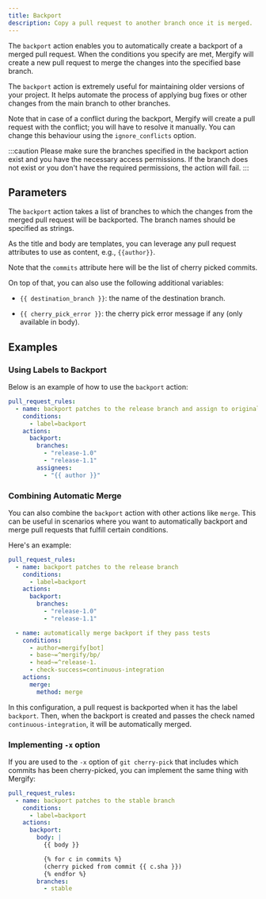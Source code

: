 ```yaml
---
title: Backport
description: Copy a pull request to another branch once it is merged.
---
```



The `backport` action enables you to automatically create a backport of a
merged pull request. When the conditions you specify are met, Mergify will
create a new pull request to merge the changes into the specified base branch.

The `backport` action is extremely useful for maintaining older versions of
your project. It helps automate the process of applying bug fixes or other
changes from the main branch to other branches.

Note that in case of a conflict during the backport, Mergify will create a pull
request with the conflict; you will have to resolve it manually. You can change
this behaviour using the `ignore_conflicts` option.

:::caution
  Please make sure the branches specified in the backport action exist and
  you have the necessary access permissions. If the branch does not exist or
  you don't have the required permissions, the action will fail.
:::

## Parameters

The `backport` action takes a list of branches to which the changes from the
merged pull request will be backported. The branch names should be specified as
strings.

<ActionOptionsTable action="backport" />

As the title and body are templates, you can leverage any pull request
attributes to use as content, e.g., `{{author}}`.

Note that the `commits` attribute here will be the list of cherry
picked commits.

On top of that, you can also use the following additional variables:

- `{{ destination_branch }}`: the name of the destination branch.

- `{{ cherry_pick_error }}`: the cherry pick error message if any (only
    available in body).

## Examples

### Using Labels to Backport

Below is an example of how to use the `backport` action:

```yaml
pull_request_rules:
  - name: backport patches to the release branch and assign to original author
    conditions:
      - label=backport
    actions:
      backport:
        branches:
          - "release-1.0"
          - "release-1.1"
        assignees:
          - "{{ author }}"
```

### Combining Automatic Merge

You can also combine the `backport` action with other actions like `merge`.
This can be useful in scenarios where you want to automatically backport and
merge pull requests that fulfill certain conditions.

Here's an example:

```yaml
pull_request_rules:
  - name: backport patches to the release branch
    conditions:
      - label=backport
    actions:
      backport:
        branches:
          - "release-1.0"
          - "release-1.1"

  - name: automatically merge backport if they pass tests
    conditions:
      - author=mergify[bot]
      - base~=^mergify/bp/
      - head~=^release-1.
      - check-success=continuous-integration
    actions:
      merge:
        method: merge
```

In this configuration, a pull request is backported when it has the label `backport`. 
Then, when the backport is created and passes the check named
`continuous-integration`, it will be automatically merged.

### Implementing `-x` option

If you are used to the `-x` option of `git cherry-pick` that includes which
commits has been cherry-picked, you can implement the same thing with Mergify:

```yaml
pull_request_rules:
  - name: backport patches to the stable branch
    conditions:
      - label=backport
    actions:
      backport:
        body: |
          {{ body }}

          {% for c in commits %}
          (cherry picked from commit {{ c.sha }})
          {% endfor %}
        branches:
          - stable
```
